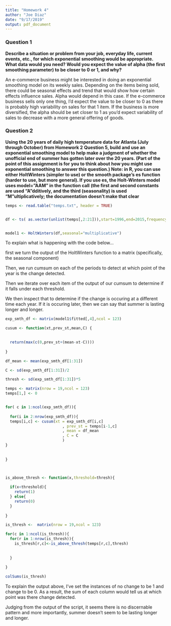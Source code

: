 ```yaml
---
title: "Homework 4"
author: "Joe Diaz"
date: "9/17/2019"
output: pdf_document
---
```


### Question 1
**Describe a situation or problem from your job, everyday life, current events, etc., for which exponential**
**smoothing would be appropriate. What data would you need? Would you expect the value of alpha (the first**
**smoothing parameter) to be closer to 0 or 1, and why?**

An e-commerce business might be interested in doing an exponential smoothing model on its weekly sales. Depending on the items being sold, there could be seasonal effects and trend that would show how certain effects influence sales. Alpha would depend in this case. If the e-commerce business sells only one thing, I'd expect the value to be closer to 0 as there is probably high variability on sales for that 1 item. If the business is more diversified, the alpha should be set closer to 1 as you'd expect variability of sales to decrease with a more general offering of goods.


### Question 2
**Using the 20 years of daily high temperature data for Atlanta (July through October) from Homework 2**
**Question 5, build and use an exponential smoothing model to help make a judgment of whether the**
**unofficial end of summer has gotten later over the 20 years. (Part of the point of this assignment is for**
**you to think about how you might use exponential smoothing to answer this question.) **
**Note: in R, you can use either HoltWinters (simpler to use) or the smooth package’s es function (harder**
**to use, but more general). If you use es, the Holt-Winters model uses model=”AAM” in the function call**
**(the first and second constants are used “A”dditively, and the third (seasonality) is used**
**“M”ultiplicatively; the documentation doesn’t make that clear**


```r
temps <- read.table("temps.txt", header = TRUE)


df <- ts( as.vector(unlist(temps[,2:21])),start=1996,end=2015,frequency=123)


model1 <- HoltWinters(df,seasonal="multiplicative")

```


To explain what is happening with the code below...


first we turn the output of the HoltWinters function to a matrix (specifically, the seasonal component)

Then, we run cumsum on each of the periods to detect at which point of the year is the change detected.

Then we iterate over each item of the output of our cumsum to determine if it falls under each threshold.

We then inspect that to determine if the change is occuring at a different time each year. If it is occuring later, then we can say that summer is lasting longer and longer.
```r
exp_smth_df <- matrix(model1$fitted[,4],ncol = 123)

cusum <- function(xt,prev_st,mean,C) {
  

  return(max(c(0,prev_st+(mean-xt-C))))  
  
}

df_mean <- mean(exp_smth_df[1:31])

C <- sd(exp_smth_df[1:31])/2

thresh <- sd(exp_smth_df[1:31])*5

temps <- matrix(nrow = 19,ncol = 123)
temps[1,] <- 0


for( c in 1:ncol(exp_smth_df)){
  
  for(i in 2:nrow(exp_smth_df)){
  temps[i,c] <- cusum(xt = exp_smth_df[i,c]
                         , prev_st = temps[i-1,c]
                         , mean = df_mean
                         , C = C
                         )
}
  
  
}



is_above_thresh <- function(x,threshold=thresh){
  
  if(x<threshold){
    return(1)
  } else{
    return(0)
  }
  
}

is_thresh <-  matrix(nrow = 19,ncol = 123)

for(c in 1:ncol(is_thresh)){
  for(r in 1:nrow(is_thresh)){
    is_thresh[r,c]<-is_above_thresh(temps[r,c],thresh)
    
    
  }
  
}

colSums(is_thresh)
```
To explain the output above, I've set the instances of no change to be 1 and change to be 0. As a result, the sum of each column would tell us at which point was there change detected.


Judging from the output of the script, it seems there is no discernable pattern and more importantly, summer doesn't seem to be lasting longer and longer. 


